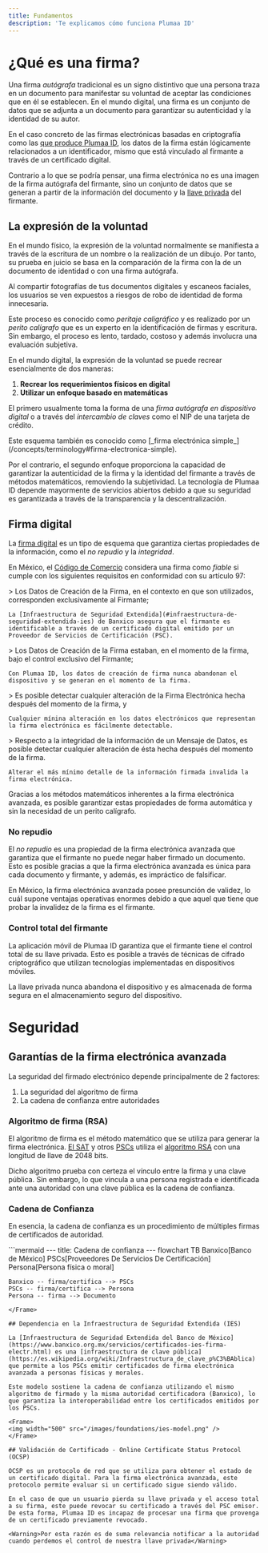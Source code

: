 ```yaml
---
title: Fundamentos
description: 'Te explicamos cómo funciona Plumaa ID'
---
```


# ¿Qué es una firma?

Una firma _autógrafa_ tradicional es un signo distintivo que una persona traza en un documento para manifestar su voluntad de aceptar las condiciones que en él se establecen. En el mundo digital, una firma es un conjunto de datos que se adjunta a un documento para garantizar su autenticidad y la identidad de su autor.

En el caso concreto de las firmas electrónicas basadas en criptografía como las [que produce Plumaa ID](/concepts/terminology#firma-electronica-avanzada), los datos de la firma están lógicamente relacionados a un identificador, mismo que está vinculado al firmante a través de un certificado digital.

Contrario a lo que se podría pensar, una firma electrónica no es una imagen de la firma autógrafa del firmante, sino un conjunto de datos que se generan a partir de la información del documento y la <Tooltip tip="Es un número secreto muy largo usualmente entregado en un archivo (.key), y que a través de fórmulas matemáticas produce un resultado único para el firmante y el documento">[llave privada](/concepts/terminology#llave-privada)</Tooltip> del firmante.

## La expresión de la voluntad

En el mundo físico, la expresión de la voluntad normalmente se manifiesta a través de la escritura de un nombre o la realización de un dibujo. Por tanto, su prueba en juicio se basa en la comparación de la firma con la de un documento de identidad o con una firma autógrafa.

<Warning>
Al compartir fotografías de tus documentos digitales y escaneos faciales, los usuarios se ven expuestos a riesgos de robo de identidad de forma innecesaria.
</Warning>

Este proceso es conocido como _peritaje caligráfico_ y es realizado por un _perito calígrafo_ que es un experto en la identificación de firmas y escritura. Sin embargo, el proceso es lento, tardado, costoso y además involucra una evaluación subjetiva.

En el mundo digital, la expresión de la voluntad se puede recrear esencialmente de dos maneras:

1. **Recrear los requerimientos físicos en digital**
2. **Utilizar un enfoque basado en matemáticas**

El primero usualmente toma la forma de una _firma autógrafa en dispositivo digital_ o a través del _intercambio de claves_ como el NIP de una tarjeta de crédito.

<Note>
Este esquema también es conocido como [_firma electrónica simple_](/concepts/terminology#firma-electronica-simple).
</Note>

Por el contrario, el segundo enfoque proporciona la capacidad de garantizar la autenticidad de la firma y la identidad del firmante a través de métodos matemáticos, removiendo la subjetividad. La tecnología de Plumaa ID depende mayormente de servicios abiertos debido a que su seguridad es garantizada a través de la transparencia y la descentralización.

## Firma digital

La [firma digital](https://es.wikipedia.org/wiki/Firma_digital) es un tipo de esquema que garantiza ciertas propiedades de la información, como el _no repudio_ y la _integridad_.

En México, el [Código de Comercio](https://www.diputados.gob.mx/LeyesBiblio/pdf/CCom.pdf) considera una firma como _fiable_ si cumple con los siguientes requisitos en conformidad con su artículo 97:

<AccordionGroup>
  <Accordion title="El firmante es identificable" icon="id-card">
    > Los Datos de Creación de la Firma, en el contexto en que son utilizados, corresponden exclusivamente al Firmante;

    La [Infraestructura de Seguridad Extendida](#infraestructura-de-seguridad-extendida-ies) de Banxico asegura que el firmante es identificable a través de un certificado digital emitido por un Proveedor de Servicios de Certificación (PSC).
  </Accordion>

  <Accordion title="Nadie más que el firmante tiene acceso a la llave privada que firma" icon="signature">
    > Los Datos de Creación de la Firma estaban, en el momento de la firma, bajo el control exclusivo del Firmante;

    Con Plumaa ID, los datos de creación de firma nunca abandonan el dispositivo y se generan en el momento de la firma.
  </Accordion>

  <Accordion title="La firma electrónica es íntegra" icon="fingerprint">
    > Es posible detectar cualquier alteración de la Firma Electrónica hecha después del momento de la firma, y

    Cualquier mínina alteración en los datos electrónicos que representan la firma electrónica es fácilmente detectable.
  </Accordion>
  <Accordion title="La información firmada es íntegra" icon="fingerprint">
    > Respecto a la integridad de la información de un Mensaje de Datos, es posible detectar cualquier alteración de ésta hecha después del momento de la firma.
  
    Alterar el más mínimo detalle de la información firmada invalida la firma electrónica. 
  </Accordion>
</AccordionGroup>

Gracias a los métodos matemáticos inherentes a la firma electrónica avanzada, es posible garantizar estas propiedades de forma automática y sin la necesidad de un perito calígrafo.

### No repudio

El _no repudio_ es una propiedad de la firma electrónica avanzada que garantiza que el firmante no puede negar haber firmado un documento. Esto es posible gracias a que la firma electrónica avanzada es única para cada documento y firmante, y además, es impráctico de falsificar.

<Tip>En México, la firma electrónica avanzada posee presunción de validez, lo cuál supone ventajas operativas enormes debido a que aquel que tiene que probar la invalidez de la firma es el firmante.</Tip>

### Control total del firmante

La aplicación móvil de Plumaa ID garantiza que el firmante tiene el control total de su llave privada. Esto es posible a través de técnicas de cifrado criptográfico que utilizan tecnologías implementadas en dispositivos móviles.

<Note>La llave privada nunca abandona el dispositivo y es almacenada de forma segura en el almacenamiento seguro del dispositivo.</Note>

# Seguridad

## Garantías de la firma electrónica avanzada

La seguridad del firmado electrónico depende principalmente de 2 factores:

1. La seguridad del algoritmo de firma
2. La cadena de confianza entre autoridades

### Algoritmo de firma (RSA)

El algoritmo de firma es el método matemático que se utiliza para generar la firma electrónica. [El SAT](/concepts/terminology#servicio-de-administracion-tributaria-sat) y otros [PSCs](/concepts/terminology#proveedores-de-servicios-de-certificacion-psc) utiliza el [algoritmo RSA](/advanced/technical/electronic-signature/what-is-an-advanced-electronic-signature#criptosistema-rsa) con una longitud de llave de 2048 bits.

Dicho algoritmo prueba con certeza el vínculo entre la firma y una clave pública. Sin embargo, lo que vincula a una persona registrada e identificada ante una autoridad con una clave pública es la cadena de confianza.

### Cadena de Confianza

En esencia, la cadena de confianza es un procedimiento de múltiples firmas de certificados de autoridad.

<Frame>
```mermaid
---
title: Cadena de confianza
---
flowchart TB
    Banxico[Banco de México]
    PSCs[Proveedores De Servicios De Certificación]
    Persona[Persona física o moral]

    Banxico -- firma/certifica --> PSCs
    PSCs -- firma/certifica --> Persona
    Persona -- firma --> Documento
```
</Frame>

## Dependencia en la Infraestructura de Seguridad Extendida (IES)

La [Infraestructura de Seguridad Extendida del Banco de México](https://www.banxico.org.mx/servicios/certificados-ies-firma-electr.html) es una [infraestructura de clave pública](https://es.wikipedia.org/wiki/Infraestructura_de_clave_p%C3%BAblica) que permite a los PSCs emitir certificados de firma electrónica avanzada a personas físicas y morales.

Este modelo sostiene la cadena de confianza utilizando el mismo algoritmo de firmado y la misma autoridad certificadora (Banxico), lo que garantiza la interoperabilidad entre los certificados emitidos por los PSCs.

<Frame>
<img width="500" src="/images/foundations/ies-model.png" />
</Frame>

## Validación de Certificado - Online Certificate Status Protocol (OCSP)

OCSP es un protocolo de red que se utiliza para obtener el estado de un certificado digital. Para la firma electrónica avanzada, este protocolo permite evaluar si un certificado sigue siendo válido.

En el caso de que un usuario pierda su llave privada y el acceso total a su firma, este puede revocar su certificado a través del PSC emisor. De esta forma, Plumaa ID es incapaz de procesar una firma que provenga de un certificado previamente revocado.

<Warning>Por esta razón es de suma relevancia notificar a la autoridad cuando perdemos el control de nuestra llave privada</Warning>
